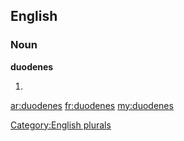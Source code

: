 ==English==

===Noun===
'''duodenes'''

# {{plural of|[[duodene]]}}

[[Category:English plurals]]

[[ar:duodenes]]
[[fr:duodenes]]
[[my:duodenes]]